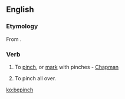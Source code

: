==English==

===Etymology===
From {{prefix|be|pinch}}.

===Verb===
{{en-verb|bepinch|es}}

# {{context|transitive|archaic}} To [[pinch]], or [[mark]] with pinches - [[Chapman]]
# {{context|transitive|dialectal}} To pinch all over.

[[ko:bepinch]]